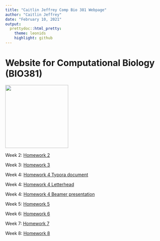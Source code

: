 ```yaml
---
title: "Caitlin Jeffrey Comp Bio 381 Webpage"
author: "Caitlin Jeffrey"
date: "February 10, 2021"
output: 
  prettydoc::html_pretty:
    theme: leonids
    highlight: github
---
```



# Website for Computational Biology (BIO381)

<img src="Caitlin_Jeffrey.jfif" width = "200" height ="200" />


Week 2: [Homework 2](Homework_02.html)

Week 3: [Homework 3](Homework_03.html)

Week 4: [Homework 4 Typora document](Homework_04_Typora.html)
        
Week 4: [Homework 4 Letterhead](Homework_04_Letterhead.pdf)

Week 4: [Homework 4 Beamer presentation](Homework_04_Beamer.pdf)

Week 5: [Homework 5](Homework_05.html)

Week 6: [Homework 6](Homework_06.html)

Week 7: [Homework 7](Homework_07.html)

Week 8: [Homework 8](Homework_08.html)

